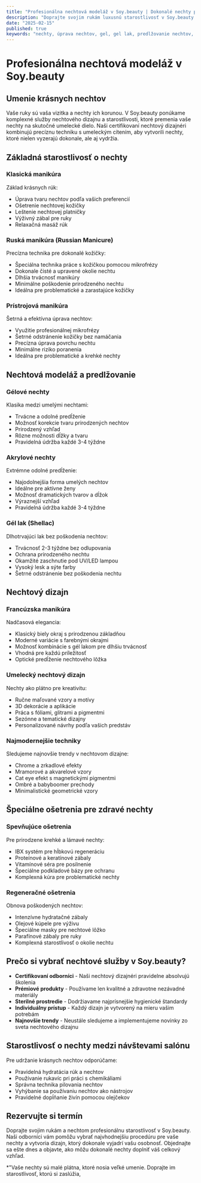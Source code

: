 ```yaml
---
title: "Profesionálna nechtová modeláž v Soy.beauty | Dokonalé nechty pre každú príležitosť"
description: "Doprajte svojim rukám luxusnú starostlivosť v Soy.beauty. Od klasickej manikúry po najmodernejšie techniky nechtového dizajnu - objavte služby, ktoré premenia vaše nechty na umelecké dielo."
date: "2025-02-15"
published: true
keywords: "nechty, úprava nechtov, gel, gel lak, predlžovanie nechtov, nechtova modeláž, nechtovy dizajn, francuzska manikúra, dokonale kožičky, klasická manikúra, prístrojová manikúra, ruská manikúra, perfect nails, russian manicure, perfect cuticules, zdravé nechty, upravené nechty"
---
```


# Profesionálna nechtová modeláž v Soy.beauty

## Umenie krásnych nechtov

Vaše ruky sú vaša vizitka a nechty ich korunou. V Soy.beauty ponúkame komplexné služby nechtového dizajnu a starostlivosti, ktoré premenia vaše nechty na skutočné umelecké dielo. Naši certifikovaní nechtový dizajnéri kombinujú precíznu techniku s umeleckým cítením, aby vytvorili nechty, ktoré nielen vyzerajú dokonale, ale aj vydržia.

## Základná starostlivosť o nechty

### Klasická manikúra

Základ krásnych rúk:

- Úprava tvaru nechtov podľa vašich preferencií
- Ošetrenie nechtovej kožičky
- Leštenie nechtovej platničky
- Výživný zábal pre ruky
- Relaxačná masáž rúk

### Ruská manikúra (Russian Manicure)

Precízna technika pre dokonalé kožičky:

- Špeciálna technika práce s kožičkou pomocou mikrofrézy
- Dokonale čisté a upravené okolie nechtu
- Dlhšia trvácnosť manikúry
- Minimálne poškodenie prirodzeného nechtu
- Ideálna pre problematické a zarastajúce kožičky

### Prístrojová manikúra

Šetrná a efektívna úprava nechtov:

- Využitie profesionálnej mikrofrézy
- Šetrné odstránenie kožičky bez namáčania
- Precízna úprava povrchu nechtu
- Minimálne riziko poranenia
- Ideálna pre problematické a krehké nechty

## Nechtová modeláž a predlžovanie

### Gélové nechty

Klasika medzi umelými nechtami:

- Trvácne a odolné predĺženie
- Možnosť korekcie tvaru prirodzených nechtov
- Prirodzený vzhľad
- Rôzne možnosti dĺžky a tvaru
- Pravidelná údržba každé 3-4 týždne

### Akrylové nechty

Extrémne odolné predĺženie:

- Najodolnejšia forma umelých nechtov
- Ideálne pre aktívne ženy
- Možnosť dramatických tvarov a dĺžok
- Výraznejší vzhľad
- Pravidelná údržba každé 3-4 týždne

### Gél lak (Shellac)

Dlhotrvajúci lak bez poškodenia nechtov:

- Trvácnosť 2-3 týždne bez odlupovania
- Ochrana prirodzeného nechtu
- Okamžité zaschnutie pod UV/LED lampou
- Vysoký lesk a sýte farby
- Šetrné odstránenie bez poškodenia nechtu

## Nechtový dizajn

### Francúzska manikúra

Nadčasová elegancia:

- Klasický biely okraj s prirodzenou základňou
- Moderné variácie s farebnými okrajmi
- Možnosť kombinácie s gél lakom pre dlhšiu trvácnosť
- Vhodná pre každú príležitosť
- Optické predĺženie nechtového lôžka

### Umelecký nechtový dizajn

Nechty ako plátno pre kreativitu:

- Ručne maľované vzory a motívy
- 3D dekorácie a aplikácie
- Práca s fóliami, glitrami a pigmentmi
- Sezónne a tematické dizajny
- Personalizované návrhy podľa vašich predstáv

### Najmodernejšie techniky

Sledujeme najnovšie trendy v nechtovom dizajne:

- Chrome a zrkadlové efekty
- Mramorové a akvarelové vzory
- Cat eye efekt s magnetickými pigmentmi
- Ombré a babyboomer prechody
- Minimalistické geometrické vzory

## Špeciálne ošetrenia pre zdravé nechty

### Spevňujúce ošetrenia

Pre prirodzene krehké a lámavé nechty:

- IBX systém pre hĺbkovú regeneráciu
- Proteínové a keratínové zábaly
- Vitamínové séra pre posilnenie
- Špeciálne podkladové bázy pre ochranu
- Komplexná kúra pre problematické nechty

### Regeneračné ošetrenia

Obnova poškodených nechtov:

- Intenzívne hydratačné zábaly
- Olejové kúpele pre výživu
- Špeciálne masky pre nechtové lôžko
- Parafínové zábaly pre ruky
- Komplexná starostlivosť o okolie nechtu

## Prečo si vybrať nechtové služby v Soy.beauty?

- **Certifikovaní odborníci** - Naši nechtový dizajnéri pravidelne absolvujú školenia
- **Prémiové produkty** - Používame len kvalitné a zdravotne nezávadné materiály
- **Sterilné prostredie** - Dodržiavame najprísnejšie hygienické štandardy
- **Individuálny prístup** - Každý dizajn je vytvorený na mieru vašim potrebám
- **Najnovšie trendy** - Neustále sledujeme a implementujeme novinky zo sveta nechtového dizajnu

## Starostlivosť o nechty medzi návštevami salónu

Pre udržanie krásnych nechtov odporúčame:

- Pravidelná hydratácia rúk a nechtov
- Používanie rukavíc pri práci s chemikáliami
- Správna technika pilovania nechtov
- Vyhýbanie sa používaniu nechtov ako nástrojov
- Pravidelné dopĺňanie živín pomocou olejčekov

## Rezervujte si termín

Doprajte svojim rukám a nechtom profesionálnu starostlivosť v Soy.beauty. Naši odborníci vám pomôžu vybrať najvhodnejšiu procedúru pre vaše nechty a vytvoria dizajn, ktorý dokonale vyjadrí vašu osobnosť. Objednajte sa ešte dnes a objavte, ako môžu dokonalé nechty doplniť váš celkový vzhľad.

*"Vaše nechty sú malé plátna, ktoré nosia veľké umenie. Doprajte im starostlivosť, ktorú si zaslúžia,
